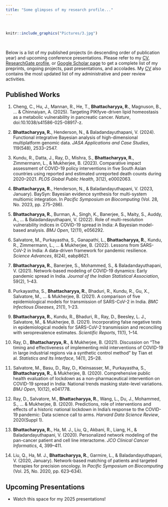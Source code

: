 ```yaml
---
title: "Some glimpses of my research profile..."
---
```


<br>

```r
knitr::include_graphics("Pictures/3.jpg")
```

<br>

Below is a list of my published projects (in descending order of publication year) and upcoming conference presentations. Please refer to my [CV](https://www.dropbox.com/scl/fi/e02oa1019gueaah8vrnqy/RupamB_CV.pdf?rlkey=8y6g6mzcq7jydkz2ud6ln5exo&st=kzygwbef&dl=0), [ResearchGate profile](https://www.researchgate.net/profile/Rupam-Bhattacharyya), or [Google Scholar page](https://scholar.google.com/citations?user=D5F2V4YAAAAJ&hl=en) to get a complete list of my preprints, ongoing projects, past presentations, and accolades. My [CV](https://www.dropbox.com/scl/fi/e02oa1019gueaah8vrnqy/RupamB_CV.pdf?rlkey=8y6g6mzcq7jydkz2ud6ln5exo&st=kzygwbef&dl=0) also contains the most updated list of my administrative and peer review activities.

## Published Works

1. Cheng, C., Hu, J., Mannan, R., He, T., **Bhattacharyya, R.**, Magnuson, B., ... & Chinnaiyan, A. (2025). Targeting PIKfyve-driven lipid homeostasis as a metabolic vulnerability in pancreatic cancer. *Nature*, doi:10.1038/s41586-025-08917-z.

2. **Bhattacharyya, R.**, Henderson, N., & Baladandayuthapani, V. (2024). Functional integrative Bayesian analysis of high-dimensional multiplatform genomic data. *JASA Applications and Case Studies*, 119(548), 2533–2547.

3. Kundu, R., Datta, J., Ray, D., Mishra, S., **Bhattacharyya, R.**, Zimmermann, L., & Mukherjee, B. (2023). Comparative impact assessment of COVID-19 policy interventions in five South Asian countries using reported and estimated unreported death counts during 2020–2021. *PLOS Global Public Health*, 3(12), e0002063.

4. **Bhattacharyya, R.**, Henderson, N., & Baladandayuthapani, V. (2023, January). BaySyn: Bayesian evidence synthesis for multi-system multiomic integration. In *Pacific Symposium on Biocomputing* (Vol. 28, No. 2023, pp. 275–286).

5. **Bhattacharyya, R.**, Burman, A., Singh, K., Banerjee, S., Maity, S., Auddy, A., ... & Baladandayuthapani, V. (2022). Role of multi-resolution vulnerability indices in COVID-19 spread in India: A Bayesian model-based analysis. *BMJ Open*, 12(11), e056292.

6. Salvatore, M., Purkayastha, S., Ganapathi, L., **Bhattacharyya, R.**, Kundu, R., Zimmermann, L., ... & Mukherjee, B. (2022). Lessons from SARS-CoV-2 in India: A data-driven framework for pandemic resilience. *Science Advances*, 8(24), eabp8621.

7. **Bhattacharyya, R.**, Banerjee, S., Mohammed, S., & Baladandayuthapani, V. (2021). Network-based modeling of COVID-19 dynamics: Early pandemic spread in India. *Journal of the Indian Statistical Association*, 59(2), 1–43.

8. Purkayastha, S., **Bhattacharyya, R.**, Bhaduri, R., Kundu, R., Gu, X., Salvatore, M., ... & Mukherjee, B. (2021). A comparison of five epidemiological models for transmission of SARS-CoV-2 in India. *BMC Infectious Diseases*, 21(1), 1–23.

9. **Bhattacharyya, R.**, Kundu, R., Bhaduri, R., Ray, D., Beesley, L. J., Salvatore, M., & Mukherjee, B. (2021). Incorporating false negative tests in epidemiological models for SARS-CoV-2 transmission and reconciling with seroprevalence estimates. *Scientific Reports*, 11(1), 1–14.

10. Ray, D., **Bhattacharyya, R.**, & Mukherjee, B. (2021). Discussion on “The timing and effectiveness of implementing mild interventions of COVID-19 in large industrial regions via a synthetic control method” by Tian et al. *Statistics and Its Interface*, 14(1), 25–28.

11. Salvatore, M., Basu, D., Ray, D., Kleinsasser, M., Purkayastha, S., **Bhattacharyya, R.**, & Mukherjee, B. (2020). Comprehensive public health evaluation of lockdown as a non-pharmaceutical intervention on COVID-19 spread in India: National trends masking state-level variations. *BMJ Open*, 10(12), e041778.

12. Ray, D., Salvatore, M., **Bhattacharyya, R.**, Wang, L., Du, J., Mohammed, S., ... & Mukherjee, B. (2020). Predictions, role of interventions and effects of a historic national lockdown in India’s response to the COVID-19 pandemic: Data science call to arms. *Harvard Data Science Review*, 2020(Suppl 1).

13. **Bhattacharyya, R.**, Ha, M. J., Liu, Q., Akbani, R., Liang, H., & Baladandayuthapani, V. (2020). Personalized network modeling of the pan-cancer patient and cell line interactome. *JCO Clinical Cancer Informatics*, 4, 399–411.

14. Liu, Q., Ha, M. J., **Bhattacharyya, R.**, Garmire, L., & Baladandayuthapani, V. (2020, January). Network-based matching of patients and targeted therapies for precision oncology. In *Pacific Symposium on Biocomputing* (Vol. 25, No. 2020, pp. 623–634).

## Upcoming Presentations

- Watch this space for my 2025 presentations!
